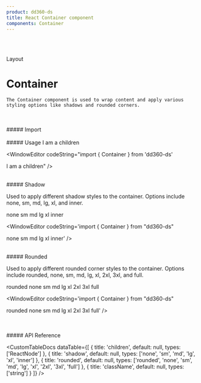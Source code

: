 ```yaml
---
product: dd360-ds
title: React Container component
components: Container
---
```


<br id='top' />
<br />

<Label>Layout</Label>

# <span name="floating-nav">Container</span>

    The Container component is used to wrap content and apply various styling options like shadows and rounded corners.

<br />
<br />
##### <span name="floating-nav">Import</span>

<WindowEditor codeString="import { Container } from 'dd360-ds'" />
<WindowEditor codeString="import Container from 'dd360-ds/Layout/Container'" />

<br />
<br />
##### <span name="floating-nav">Usage</span>

<ContainerComponentDoc>
    <Container>I am a children</Container>
</ContainerComponentDoc>

<WindowEditor codeString="import { Container } from 'dd360-ds'

<Container>I am a children</Container>" />

<br />
##### <span name="floating-nav">Shadow</span>

Used to apply different shadow styles to the container. Options include none, sm, md, lg, xl, and inner.

<ContainerComponentDoc>
    <Container className="mb-2" shadow="none">
        none
    </Container>
    <Container className="mb-2" shadow="sm">
        sm
    </Container>
    <Container className="mb-2" shadow="md">
        md
    </Container>
    <Container className="mb-2" shadow="lg">
        lg
    </Container>
    <Container className="mb-2" shadow="xl">
        xl
    </Container>
    <Container className="mb-2" shadow="inner">
        inner
    </Container>
</ContainerComponentDoc>

<WindowEditor codeString='import { Container } from "dd360-ds"

<Container shadow="none">none</Container>
<Container shadow="sm">sm</Container>
<Container shadow="md">md</Container>
<Container shadow="lg">lg</Container>
<Container shadow="xl">xl</Container>
<Container shadow="inner">inner</Container>' />

<br />
##### <span name="floating-nav">Rounded</span>

Used to apply different rounded corner styles to the container. Options include rounded, none, sm, md, lg, xl, 2xl, 3xl, and full.

<ContainerComponentDoc>
    <Container className="mb-2 pl-2 border-blue-600 border-solid border-2" rounded="rounded">
        rounded
    </Container>
    <Container className="mb-2 pl-2 border-blue-600 border-solid border-2" rounded="none">
        none
    </Container>
    <Container className="mb-2 pl-2 border-blue-600 border-solid border-2" rounded="sm">
        sm
    </Container>
    <Container className="mb-2 pl-2 border-blue-600 border-solid border-2" rounded="md">
        md
    </Container>
    <Container className="mb-2 pl-2 border-blue-600 border-solid border-2" rounded="lg">
        lg
    </Container>
    <Container className="mb-2 pl-2 border-blue-600 border-solid border-2" rounded="xl">
        xl
    </Container>
    <Container className="mb-2 pl-2 border-blue-600 border-solid border-2" rounded="2xl">
        2xl
    </Container>
    <Container className="mb-2 pl-2 border-blue-600 border-solid border-2" rounded="3xl">
        3xl
    </Container>
    <Container className="mb-2 pl-2 border-blue-600 border-solid border-2" rounded="full">
        full
    </Container>
</ContainerComponentDoc>

<WindowEditor codeString='import { Container } from "dd360-ds"

<Container rounded="rounded">rounded</Container>
<Container rounded="none">none</Container>
<Container rounded="sm">sm</Container>
<Container rounded="md">md</Container>
<Container rounded="lg">lg</Container>
<Container rounded="xl">xl</Container>
<Container rounded="2xl">2xl</Container>
<Container rounded="3xl">3xl</Container>
<Container rounded="full">full</Container>' />

<br />
<br />
##### <span name="floating-nav">API Reference</span>

<CustomTableDocs
    dataTable={[
        { title: 'children', default: null, types: ['ReactNode'] },
        { title: 'shadow', default: null, types: ['none', 'sm', 'md', 'lg', 'xl', 'inner'] },
        { title: 'rounded', default: null, types: ['rounded', 'none', 'sm', 'md', 'lg', 'xl', '2xl', '3xl', 'full'] },
        { title: 'className', default: null, types: ['string'] }
    ]}
/>

<BackAndForwardController />